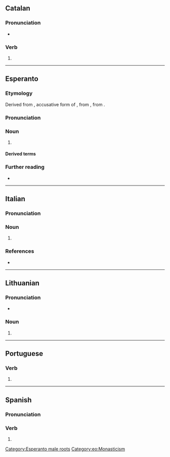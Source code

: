 {{also|Abato}}
==Catalan==

===Pronunciation===
* {{ca-IPA}}

===Verb===
{{head|ca|verb form}}

# {{ca-verb form of|p=1|n=sg|t=pres|m=ind|abatre}}

----

==Esperanto==

===Etymology===
Derived from {{der|eo|la|abbātem}}, accusative form of {{m|la|abbās||father}}, from {{der|eo|grc|ἀββᾶς|sc=polytonic}}, from {{der|eo|arc|אבא||father|tr=’abbā|sc=Hebr}}.

===Pronunciation===
{{eo-IPA|a=LL-Q143 (epo)-Lepticed7-abato.wav}}

===Noun===
{{eo-head}}

# {{lb|eo|Christianity}} {{l|en|abbot}}

====Derived terms====
{{der3|eo|{{l|eo|abateco}}|{{l|eo|abatejo}}|{{l|eo|abatino}}}}

===Further reading===
* {{R:Zamenhof 1905|abat'}}

{{Universala Vortaro}}

[[Category:Esperanto male roots]]
[[Category:eo:Monasticism]]

----

==Italian==

===Pronunciation===
{{it-pr|àbato}}

===Noun===
{{it-noun|m}}

# {{tlb|it|rare}} {{alt form|it|abaton}}

===References===
* {{R:it:Olivetti}}

----

==Lithuanian==

===Pronunciation===
* {{IPA|lt|[ɐˈbaː.toː]}}

===Noun===
{{head|lt|noun form|head=abãto|g=m}}

# {{noun form of|lt|abatas||gen|s}}

----

==Portuguese==

===Verb===
{{head|pt|verb form}}

# {{pt-verb-form-of|abater}}

----

==Spanish==

===Pronunciation===
{{es-IPA}}

===Verb===
{{head|es|verb form}}

# {{es-verb form of|abatir}}